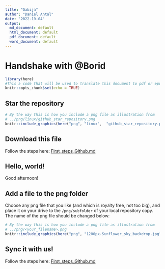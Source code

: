 ```yaml
---
title: "Gabija"
author: "Daniel Antal"
date: "2022-10-04"
output:
  md_document: default
  html_document: default
  pdf_document: default
  word_document: default
---
```


# Handshake with @Borid

```r
library(here)
#This a code that will be used to translate this document to pdf or epub.
knitr::opts_chunk$set(echo = TRUE)
```

## Star the repository

```r
# By the way this is how you include a png file as illustration from 
# ../png/linux/github_star_repository.png
knitr::include_graphics(here("png", "linux",  "github_star_repository.png"))
```

## Download this file

Follow the steps here: [First_steps_Github.md](https://github.com/antaldaniel/new-contributors/blob/main/First_steps_Github.md)


## Hello, world!

Good afternoon! 

## Add a file to the png folder

Choose any png file that you like (and which is royalty free, not too big), and place it on your drive to the `/png/subfolder` of your local repository copy. The name of the png file should be changed below:

```r
# By the way this is how you include a png file as illustration from 
# ../png/<your_filename>.png
knitr::include_graphics(here("png", "1200px-Sunflower_sky_backdrop.jpg"))
```

## Sync it with us!

Follow the steps here: [First_steps_Github.md](https://github.com/antaldaniel/new-contributors/blob/main/First_steps_Github.md)

